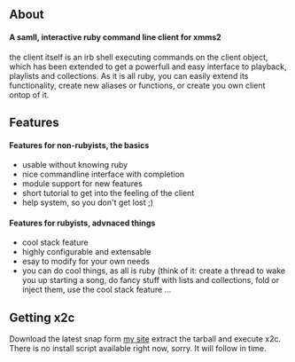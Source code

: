 {{Client| name=x2c| author=[[Daniel Waber]]| website=http://forti.ath.cx:20480/pro/x2c| version=alpha| devlanguage=ruby| ui=Console| screenshots= [http://forti.ath.cx:20480/file/x2c/x2c-1.png] [http://forti.ath.cx:20480/file/x2c/x2c-2.png]| description= x2c is a samll, interactive ruby command line client for xmms2}}

== About ==
==== A samll, interactive ruby command line client for xmms2 ====

the client itself is an irb shell executing commands on the client object, which has been extended to get a powerfull and easy interface to playback, playlists and collections. As it is all ruby, you can easily extend its functionality, create new aliases or functions, or create you own client ontop of it.

== Features ==
==== Features for non-rubyists, the basics ====
* usable without knowing ruby
* nice commandline interface with completion
* module support for new features
* short tutorial to get into the feeling of the client
* help system, so you don't get lost ;)

==== Features for rubyists, advnaced things ====
* cool stack feature
* highly configurable and extensable
* esay to modify for your own needs
* you can do cool things, as all is ruby (think of it: create a thread to wake you up starting a song, do fancy stuff with lists and collections, fold or inject them, use the cool stack feature ...

== Getting x2c ==
Download the latest snap form [http://forti.ath.cx:20480/pro/x2c my site] extract the tarball and execute x2c. There is no install script available right now, sorry. It will follow in time.